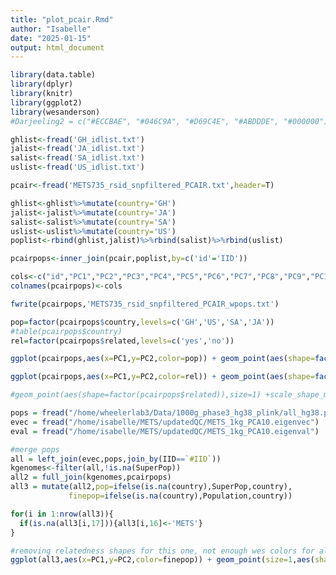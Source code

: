 ```yaml
---
title: "plot_pcair.Rmd"
author: "Isabelle"
date: "2025-01-15"
output: html_document
---
```


```r
library(data.table)
library(dplyr)
library(knitr)
library(ggplot2)
library(wesanderson)
#Darjeeling2 = c("#ECCBAE", "#046C9A", "#D69C4E", "#ABDDDE", "#000000")

ghlist<-fread('GH_idlist.txt')
jalist<-fread('JA_idlist.txt')
salist<-fread('SA_idlist.txt')
uslist<-fread('US_idlist.txt')

pcair<-fread('METS735_rsid_snpfiltered_PCAIR.txt',header=T)
```

```r
ghlist<-ghlist%>%mutate(country='GH')
jalist<-jalist%>%mutate(country='JA')
salist<-salist%>%mutate(country='SA')
uslist<-uslist%>%mutate(country='US')
poplist<-rbind(ghlist,jalist)%>%rbind(salist)%>%rbind(uslist)

pcairpops<-inner_join(pcair,poplist,by=c('id'='IID'))
```

```r
cols<-c("id","PC1","PC2","PC3","PC4","PC5","PC6","PC7","PC8","PC9","PC10","PC11","PC12","PC13","PC14","PC15","PC16","PC17","PC18","PC19","PC20","PC21","PC22","PC23","PC24","PC25","PC26","PC27","PC28","PC29","PC30","PC31","PC32","related","FID","SEX","country")
colnames(pcairpops)<-cols

fwrite(pcairpops,'METS735_rsid_snpfiltered_PCAIR_wpops.txt')
```

```r
pop=factor(pcairpops$country,levels=c('GH','US','SA','JA'))
#table(pcairpops$country)
rel=factor(pcairpops$related,levels=c('yes','no'))

ggplot(pcairpops,aes(x=PC1,y=PC2,color=pop)) + geom_point(aes(shape=factor(pcairpops$related)),size=2) + theme_bw(16) + scale_color_manual(values=wes_palette('Darjeeling2',4,type='discrete'))+labs(title='METS genotype PCs',color='METS\npopulation',shape='related individuals') +scale_shape_manual(values=c(20,3))

ggplot(pcairpops,aes(x=PC1,y=PC2,color=rel)) + geom_point(aes(shape=factor(pcairpops$related)),size=1) + theme_bw(16) +labs(title='METS genotype PCs',color='related\nindividuals',shape='related\nindividuals')+scale_shape_manual(values=c(20,3))

#geom_point(aes(shape=factor(pcairpops$related)),size=1) +scale_shape_manual(values=c(3,20))
```

```r
pops = fread("/home/wheelerlab3/Data/1000g_phase3_hg38_plink/all_hg38.psam")
evec = fread("/home/isabelle/METS/updatedQC/METS_1kg_PCA10.eigenvec")
eval = fread("/home/isabelle/METS/updatedQC/METS_1kg_PCA10.eigenval")

#merge pops
all = left_join(evec,pops,join_by(IID==`#IID`))
kgenomes<-filter(all,!is.na(SuperPop))
all2 = full_join(kgenomes,pcairpops)
all3 = mutate(all2,pop=ifelse(is.na(country),SuperPop,country),
             finepop=ifelse(is.na(country),Population,country))

for(i in 1:nrow(all3)){
  if(is.na(all3[i,17])){all3[i,16]<-'METS'}
}

#removing relatedness shapes for this one, not enough wes colors for all THIRTY pops phew what
ggplot(all3,aes(x=PC1,y=PC2,color=finepop)) + geom_point(size=1,aes(shape=SuperPop)) + theme_bw(12) +labs(title='METS genotype PCs with 1KGenomes reference populations',color='Population',shape='SuperPop')


```

